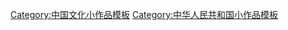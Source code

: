 {{asbox
|image=文-oracle.svg
|category=全国重点文物保护单位小作品
|subject=與[[全国重点文物保护单位]]相關的
|name=Template:全国重点文物保护单位小作品
}}<noinclude>
[[Category:中国文化小作品模板]]
[[Category:中华人民共和国小作品模板]]
</noinclude>